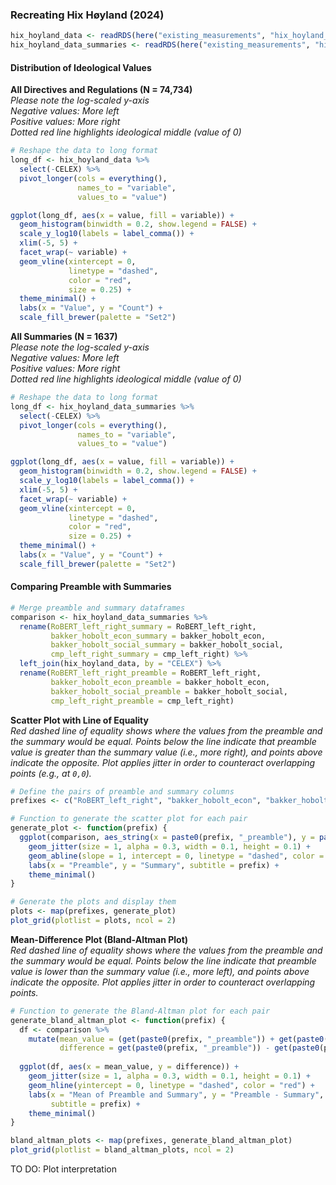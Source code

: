 ### Recreating Hix Høyland (2024)

```r
hix_hoyland_data <- readRDS(here("existing_measurements", "hix_hoyland_2024", "hix_hoyland_data.rds"))
hix_hoyland_data_summaries <- readRDS(here("existing_measurements", "hix_hoyland_2024", "hix_hoyland_data_summaries.rds"))
```

#### Distribution of Ideological Values
**All Directives and Regulations (N = 74,734)**  
*Please note the log-scaled y-axis*  
*Negative values: More left*  
*Positive values: More right*  
*Dotted red line highlights ideological middle (value of 0)*  
```r
# Reshape the data to long format
long_df <- hix_hoyland_data %>%
  select(-CELEX) %>% 
  pivot_longer(cols = everything(), 
               names_to = "variable", 
               values_to = "value")

ggplot(long_df, aes(x = value, fill = variable)) +
  geom_histogram(binwidth = 0.2, show.legend = FALSE) +
  scale_y_log10(labels = label_comma()) +
  xlim(-5, 5) +
  facet_wrap(~ variable) +
  geom_vline(xintercept = 0,
             linetype = "dashed",
             color = "red",
             size = 0.25) +
  theme_minimal() +
  labs(x = "Value", y = "Count") +
  scale_fill_brewer(palette = "Set2")
```

**All Summaries (N = 1637)**  
*Please note the log-scaled y-axis*  
*Negative values: More left*  
*Positive values: More right*  
*Dotted red line highlights ideological middle (value of 0)*  
```r
# Reshape the data to long format
long_df <- hix_hoyland_data_summaries %>%
  select(-CELEX) %>% 
  pivot_longer(cols = everything(), 
               names_to = "variable", 
               values_to = "value")

ggplot(long_df, aes(x = value, fill = variable)) +
  geom_histogram(binwidth = 0.2, show.legend = FALSE) +
  scale_y_log10(labels = label_comma()) +
  xlim(-5, 5) +
  facet_wrap(~ variable) +
  geom_vline(xintercept = 0,
             linetype = "dashed",
             color = "red",
             size = 0.25) +
  theme_minimal() +
  labs(x = "Value", y = "Count") +
  scale_fill_brewer(palette = "Set2")
```

#### Comparing Preamble with Summaries

```r
# Merge preamble and summary dataframes
comparison <- hix_hoyland_data_summaries %>% 
  rename(RoBERT_left_right_summary = RoBERT_left_right,
         bakker_hobolt_econ_summary = bakker_hobolt_econ,
         bakker_hobolt_social_summary = bakker_hobolt_social,
         cmp_left_right_summary = cmp_left_right) %>% 
  left_join(hix_hoyland_data, by = "CELEX") %>% 
  rename(RoBERT_left_right_preamble = RoBERT_left_right,
         bakker_hobolt_econ_preamble = bakker_hobolt_econ,
         bakker_hobolt_social_preamble = bakker_hobolt_social,
         cmp_left_right_preamble = cmp_left_right)
```

**Scatter Plot with Line of Equality**  
*Red dashed line of equality shows where the values from the preamble and the summary would be equal. Points below the line indicate that preamble value is greater than the summary value (i.e., more right), and points above indicate the opposite. Plot applies jitter in order to counteract overlapping points (e.g., at `0,0`).*
```r
# Define the pairs of preamble and summary columns
prefixes <- c("RoBERT_left_right", "bakker_hobolt_econ", "bakker_hobolt_social", "cmp_left_right")

# Function to generate the scatter plot for each pair
generate_plot <- function(prefix) {
  ggplot(comparison, aes_string(x = paste0(prefix, "_preamble"), y = paste0(prefix, "_summary"))) +
    geom_jitter(size = 1, alpha = 0.3, width = 0.1, height = 0.1) +
    geom_abline(slope = 1, intercept = 0, linetype = "dashed", color = "red") +
    labs(x = "Preamble", y = "Summary", subtitle = prefix) +
    theme_minimal()
}

# Generate the plots and display them
plots <- map(prefixes, generate_plot)
plot_grid(plotlist = plots, ncol = 2)
```

**Mean-Difference Plot (Bland-Altman Plot)**  
*Red dashed line of equality shows where the values from the preamble and the summary would be equal. Points below the line indicate that preamble value is lower than the summary value (i.e., more left), and points above indicate the opposite. Plot applies jitter in order to counteract overlapping points.*
```r
# Function to generate the Bland-Altman plot for each pair
generate_bland_altman_plot <- function(prefix) {
  df <- comparison %>%
    mutate(mean_value = (get(paste0(prefix, "_preamble")) + get(paste0(prefix, "_summary"))) / 2,
           difference = get(paste0(prefix, "_preamble")) - get(paste0(prefix, "_summary")))
  
  ggplot(df, aes(x = mean_value, y = difference)) +
    geom_jitter(size = 1, alpha = 0.3, width = 0.1, height = 0.1) +
    geom_hline(yintercept = 0, linetype = "dashed", color = "red") +
    labs(x = "Mean of Preamble and Summary", y = "Preamble - Summary",
         subtitle = prefix) +
    theme_minimal()
}

bland_altman_plots <- map(prefixes, generate_bland_altman_plot)
plot_grid(plotlist = bland_altman_plots, ncol = 2)
```

TO DO: Plot interpretation
